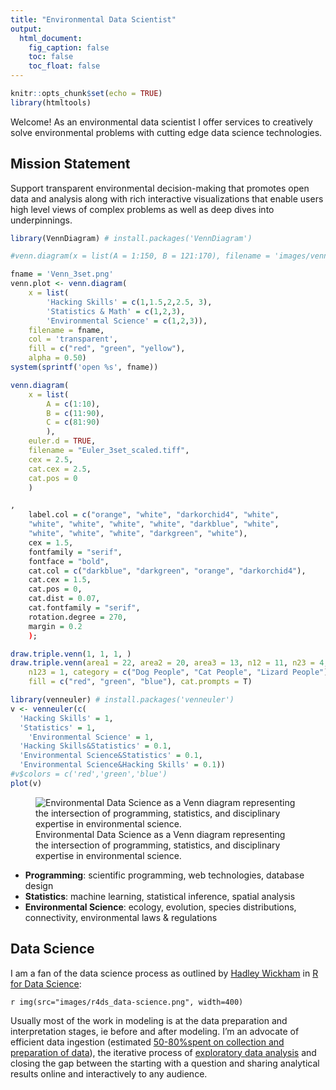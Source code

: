 ```yaml
---
title: "Environmental Data Scientist"
output:
  html_document:
    fig_caption: false
    toc: false
    toc_float: false
---
```


```r
knitr::opts_chunk$set(echo = TRUE)
library(htmltools)
```

Welcome! As an environmental data scientist I offer services to creatively solve environmental problems with cutting edge data science technologies.

## Mission Statement

Support transparent environmental decision-making that promotes open data and analysis along with rich interactive visualizations that enable users high level views of complex problems as well as deep dives into underpinnings.

```r
library(VennDiagram) # install.packages('VennDiagram')

#venn.diagram(x = list(A = 1:150, B = 121:170), filename = 'images/venn.diagram.png', imagetype = 'png')

fname = 'Venn_3set.png'
venn.plot <- venn.diagram(
	x = list(
		'Hacking Skills' = c(1,1.5,2,2.5, 3),
		'Statistics & Math' = c(1,2,3),
		'Environmental Science' = c(1,2,3)),
	filename = fname,
	col = 'transparent',
	fill = c("red", "green", "yellow"),
	alpha = 0.50)
system(sprintf('open %s', fname))

venn.diagram(
	x = list(
		A = c(1:10),
		B = c(11:90),
		C = c(81:90)
		),
	euler.d = TRUE,
	filename = "Euler_3set_scaled.tiff",
	cex = 2.5,
	cat.cex = 2.5,
	cat.pos = 0
	)

,
	label.col = c("orange", "white", "darkorchid4", "white", 
	"white", "white", "white", "white", "darkblue", "white", 
	"white", "white", "white", "darkgreen", "white"),
	cex = 1.5,
	fontfamily = "serif",
	fontface = "bold",
	cat.col = c("darkblue", "darkgreen", "orange", "darkorchid4"),
	cat.cex = 1.5,
	cat.pos = 0,
	cat.dist = 0.07,
	cat.fontfamily = "serif",
	rotation.degree = 270,
	margin = 0.2
	);

draw.triple.venn(1, 1, 1, )
draw.triple.venn(area1 = 22, area2 = 20, area3 = 13, n12 = 11, n23 = 4, n13 = 5, 
    n123 = 1, category = c("Dog People", "Cat People", "Lizard People"), lty = "blank", 
    fill = c("red", "green", "blue"), cat.prompts = T)

library(venneuler) # install.packages('venneuler')
v <- venneuler(c(
  'Hacking Skills' = 1, 
  'Statistics' = 1,
	'Environmental Science' = 1,
  'Hacking Skills&Statistics' = 0.1,
  'Environmental Science&Statistics' = 0.1,
  'Environmental Science&Hacking Skills' = 0.1))
#v$colors = c('red','green','blue')
plot(v)
```

![Environmental Data Science as a Venn diagram representing the intersection of programming, statistics, and disciplinary expertise in environmental science.](https://docs.google.com/drawings/d/17Uyjlz5yG56aBGsPEV5kWzcnwE9bQEczsJiwZ8Xb26E/pub?w=300)

- **Programming**: scientific programming, web technologies, database design 
- **Statistics**: machine learning, statistical inference, spatial analysis
- **Environmental Science**: ecology, evolution, species distributions, connectivity, environmental laws & regulations

## Data Science

I am a fan of the data science process as outlined by [Hadley Wickham](http://hadley.nz/) in [R for Data Science](http://r4ds.had.co.nz/):

`r img(src="images/r4ds_data-science.png", width=400)`

Usually most of the work in modeling is at the data preparation and interpretation stages, ie before and after modeling. I'm an advocate of efficient data ingestion (estimated [50-80%spent on collection and preparation of data](http://www.nytimes.com/2014/08/18/technology/for-big-data-scientists-hurdle-to-insights-is-janitor-work.html?_r=0)), the iterative process of [exploratory data analysis](https://en.wikipedia.org/wiki/Exploratory_data_analysis) and closing the gap between the starting with a question and sharing analytical results online and interactively to any audience.

<!--
![](images/r4ds_data-science.png)

To elaborate...:

- Shiny revoluation w/ reactive programming
-->